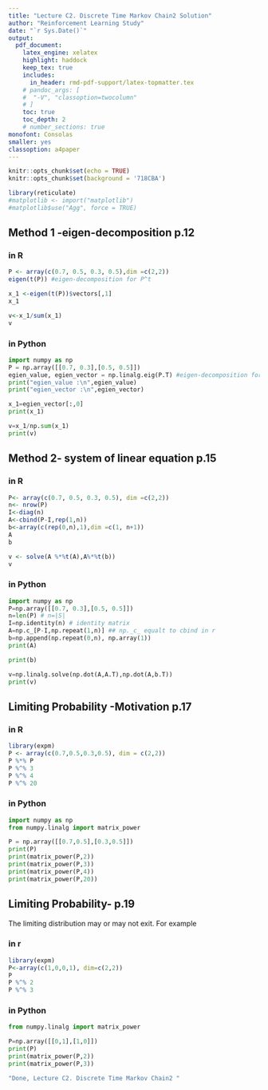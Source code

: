 ```yaml
---
title: "Lecture C2. Discrete Time Markov Chain2 Solution"  
author: "Reinforcement Learning Study"  
date: "`r Sys.Date()`"  
output:   
  pdf_document:  
    latex_engine: xelatex
    highlight: haddock  
    keep_tex: true  
    includes:
      in_header: rmd-pdf-support/latex-topmatter.tex
    # pandoc_args: [
    #  "-V", "classoption=twocolumn"
    # ]
    toc: true   
    toc_depth: 2  
    # number_sections: true  
monofont: Consolas
smaller: yes
classoption: a4paper
---
```


```r
knitr::opts_chunk$set(echo = TRUE)
knitr::opts_chunk$set(background = '718CBA')  
```

```r
library(reticulate)
#matplotlib <- import("matplotlib")
#matplotlib$use("Agg", force = TRUE)
```

\newpage

## Method 1 -eigen-decomposition p.12 

### in R
```r
P <- array(c(0.7, 0.5, 0.3, 0.5),dim =c(2,2))
eigen(t(P)) #eigen-decomposition for P^t
```

```r
x_1 <-eigen(t(P))$vectors[,1]
x_1
```

```r
v<-x_1/sum(x_1)
v
```
\newpage

### in Python 
```python
import numpy as np
P = np.array([[0.7, 0.3],[0.5, 0.5]])
egien_value, egien_vector = np.linalg.eig(P.T) #eigen-decomposition for P^t
print("egien_value :\n",egien_value)
print("egien_vector :\n",egien_vector)
```


```python
x_1=egien_vector[:,0]
print(x_1)
```

```python
v=x_1/np.sum(x_1)
print(v)
```


\newpage

## Method 2- system of linear equation p.15

### in R 
```r
P<- array(c(0.7, 0.5, 0.3, 0.5), dim =c(2,2))
n<- nrow(P)
I<-diag(n)
A<-cbind(P-I,rep(1,n))
b<-array(c(rep(0,n),1),dim =c(1, n+1))
A
b
```

```r
v <- solve(A %*%t(A),A%*%t(b))
v
```

\newpage
### in Python 

```python
import numpy as np
P=np.array([[0.7, 0.3],[0.5, 0.5]])
n=len(P) # n=|S|
I=np.identity(n) # identity matrix 
A=np.c_[P-I,np.repeat(1,n)] ## np._c_ equalt to cbind in r
b=np.append(np.repeat(0,n), np.array(1))
print(A)
```


```python
print(b)
```


```python
v=np.linalg.solve(np.dot(A,A.T),np.dot(A,b.T))
print(v)
```




\newpage

## Limiting Probability -Motivation p.17


### in R
```r
library(expm)
P <- array(c(0.7,0.5,0.3,0.5), dim = c(2,2))
P %*% P
P %^% 3
P %^% 4
P %^% 20
```


\newpage
### in Python 

```python
import numpy as np
from numpy.linalg import matrix_power

P = np.array([[0.7,0.5],[0.3,0.5]])
print(P)
print(matrix_power(P,2))
print(matrix_power(P,3))
print(matrix_power(P,4))
print(matrix_power(P,20))
```

\newpage


## Limiting Probability- p.19

The limiting distribution may or may not exit. For example 

### in r 

```r
library(expm)
P<-array(c(1,0,0,1), dim=c(2,2))
P
P %^% 2
P %^% 3
```


\newpage
### in Python
```python
from numpy.linalg import matrix_power

P=np.array([[0,1],[1,0]])
print(P)
print(matrix_power(P,2))
print(matrix_power(P,3))
```



```r
"Done, Lecture C2. Discrete Time Markov Chain2 "
```
